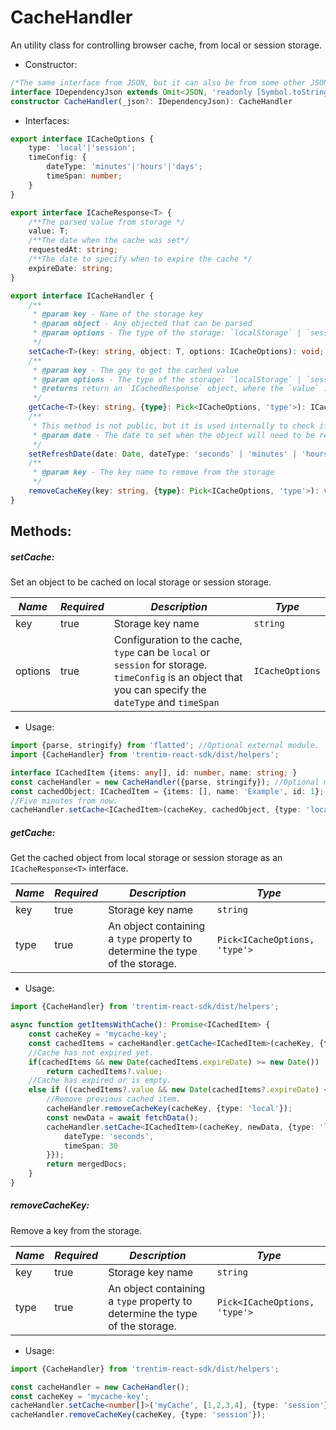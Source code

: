 
<Meta title="Helpers/CacheHandler" />

# CacheHandler
An utility class for controlling browser cache, from local or session storage.

* Constructor:
```ts dark
/*The same interface from JSON, but it can also be from some other JSON parser libraries, such as npm module flatted for allowing circular objects. */
interface IDependencyJson extends Omit<JSON, 'readonly [Symbol.toStringTag]: string'> { };
constructor CacheHandler(_json?: IDependencyJson): CacheHandler
```

* Interfaces:
```ts dark
export interface ICacheOptions {
    type: 'local'|'session';
    timeConfig: {
        dateType: 'minutes'|'hours'|'days';
        timeSpan: number;
    }
}

export interface ICacheResponse<T> {
    /**The parsed value from storage */
    value: T;
    /**The date when the cache was set*/
    requestedAt: string;
    /**The date to specify when to expire the cache */
    expireDate: string;
}

export interface ICacheHandler {
    /**
     * @param key - Name of the storage key
     * @param object - Any objected that can be parsed
     * @param options - The type of the storage: `localStorage` | `sessionStorage` 
     */
    setCache<T>(key: string, object: T, options: ICacheOptions): void;
    /**
     * @param key - The gey to get the cached value
     * @param options - The type of the storage: `localStorage` | `sessionStorage` 
     * @returns return an `ICachedResponse` object, where the `value` is the original value.
     */
    getCache<T>(key: string, {type}: Pick<ICacheOptions, 'type'>): ICacheResponse<T>;
    /**
     * This method is not public, but it is used internally to check if the cache is expired.
     * @param date - The date to set when the object will need to be refreshed. 
     */
    setRefreshDate(date: Date, dateType: 'seconds' | 'minutes' | 'hours'  | 'days', timeSpan: number): void;
    /**
     * @param key - The key name to remove from the storage 
     */
    removeCacheKey(key: string, {type}: Pick<ICacheOptions, 'type'>): void;
}
```

## Methods:

##### setCache:
Set an object to be cached on local storage or session storage.

| *Name* | *Required* | *Description* | *Type* |
| ----------- | ----------- | ----------- | ----------- |
| key | true | Storage key name | ```string``` |
| options | true | Configuration to the cache, `type` can be `local` or `session` for storage. `timeConfig` is an object that you can specify the `dateType` and `timeSpan` | ```ICacheOptions``` |

* Usage:
```ts dark
import {parse, stringify} from 'flatted'; //Optional external module.
import {CacheHandler} from 'trentim-react-sdk/dist/helpers';

interface ICachedItem {items: any[], id: number, name: string; }
const cacheHandler = new CacheHandler({parse, stringify}); //Optional module injection, if you want to use your own JSON parser.
const cachedObject: ICachedItem = {items: [], name: 'Example', id: 1};
//Five minutes from now.
cacheHandler.setCache<ICachedItem>(cacheKey, cachedObject, {type: 'local', timeConfig: { dateType: 'minutes', timeSpan: 5}});
```

##### getCache:
Get the cached object from local storage or session storage as an ```ICacheResponse<T>``` interface.

| *Name* | *Required* | *Description* | *Type* |
| ----------- | ----------- | ----------- | ----------- |
| key | true | Storage key name | ```string``` |
| type | true | An object containing a `type` property to determine the type of the storage. | ```Pick<ICacheOptions, 'type'>``` |

* Usage:
```ts dark
import {CacheHandler} from 'trentim-react-sdk/dist/helpers';

async function getItemsWithCache(): Promise<ICachedItem> {
    const cacheKey = 'mycache-key';
    const cachedItems = cacheHandler.getCache<ICachedItem>(cacheKey, {type: 'local'});
    //Cache has not expired yet.
    if(cachedItems && new Date(cachedItems.expireDate) >= new Date())
        return cachedItems?.value;
    //Cache has expired or is empty.
    else if ((cachedItems?.value && new Date(cachedItems?.expireDate) < new Date()) || !cachedItems?.value) {
        //Remove previous cached item.
        cacheHandler.removeCacheKey(cacheKey, {type: 'local'});
        const newData = await fetchData();
        cacheHandler.setCache<ICachedItem>(cacheKey, newData, {type: 'local', timeConfig: {
            dateType: 'seconds',
            timeSpan: 30
        }});
        return mergedDocs;
    }
}
```

##### removeCacheKey:
Remove a key from the storage.

| *Name* | *Required* | *Description* | *Type* |
| ----------- | ----------- | ----------- | ----------- |
| key | true | Storage key name | ```string``` |
| type | true | An object containing a `type` property to determine the type of the storage. | ```Pick<ICacheOptions, 'type'>``` |

* Usage:
```ts dark
import {CacheHandler} from 'trentim-react-sdk/dist/helpers';

const cacheHandler = new CacheHandler();
const cacheKey = 'mycache-key';
cacheHandler.setCache<number[]>('myCache', [1,2,3,4], {type: 'session'});
cacheHandler.removeCacheKey(cacheKey, {type: 'session'});
```